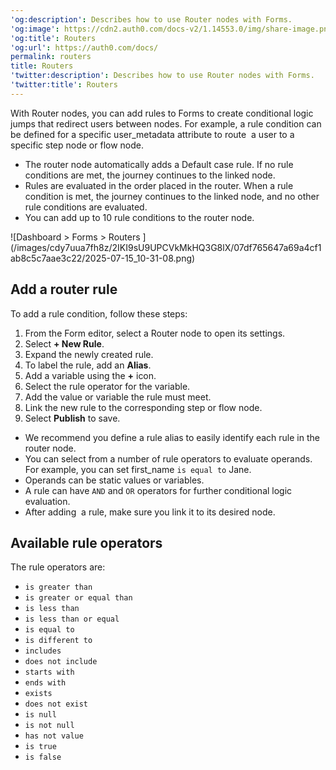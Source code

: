 ---
'og:description': Describes how to use Router nodes with Forms.
'og:image': https://cdn2.auth0.com/docs-v2/1.14553.0/img/share-image.png
'og:title': Routers
'og:url': https://auth0.com/docs/
permalink: routers
title: Routers
'twitter:description': Describes how to use Router nodes with Forms.
'twitter:title': Routers
---
With Router nodes, you can add rules to Forms to create conditional logic jumps that redirect users between nodes. For example, a rule condition can be defined for a specific user_metadata attribute to route  a user to a specific step node or flow node.

* The router node automatically adds a Default case rule. If no rule conditions are met, the journey continues to the linked node.
* Rules are evaluated in the order placed in the router. When a rule condition is met, the journey continues to the linked node, and no other rule conditions are evaluated.
* You can add up to 10 rule conditions to the router node.

<Frame>![Dashboard > Forms > Routers ](/images/cdy7uua7fh8z/2IKI9sU9UPCVkMkHQ3G8lX/07df765647a69a4cf1ab8c5c7aae3c22/2025-07-15_10-31-08.png)</Frame>

## Add a router rule

To add a rule condition, follow these steps:

1. From the Form editor, select a Router node to open its settings.
2. Select **+ New Rule**.
3. Expand the newly created rule.
4. To label the rule, add an **Alias**.
5. Add a variable using the **+** icon.
6. Select the rule operator for the variable.
7. Add the value or variable the rule must meet.
8. Link the new rule to the corresponding step or flow node.
9. Select **Publish** to save.

<Callout icon="file-lines" color="#0EA5E9" iconType="regular">

* We recommend you define a rule alias to easily identify each rule in the router node.
* You can select from a number of rule operators to evaluate operands. For example, you can set first_name `is equal to` Jane.
* Operands can be static values or variables.
* A rule can have `AND` and `OR` operators for further conditional logic evaluation.
* After adding  a rule, make sure you link it to its desired node.

</Callout>

## Available rule operators

The rule operators are:

* `is greater than`
* `is greater or equal than`
* `is less than`
* `is less than or equal`
* `is equal to`
* `is different to`
* `includes`
* `does not include`
* `starts with`
* `ends with`
* `exists`
* `does not exist`
* `is null`
* `is not null`
* `has not value`
* `is true`
* `is false`